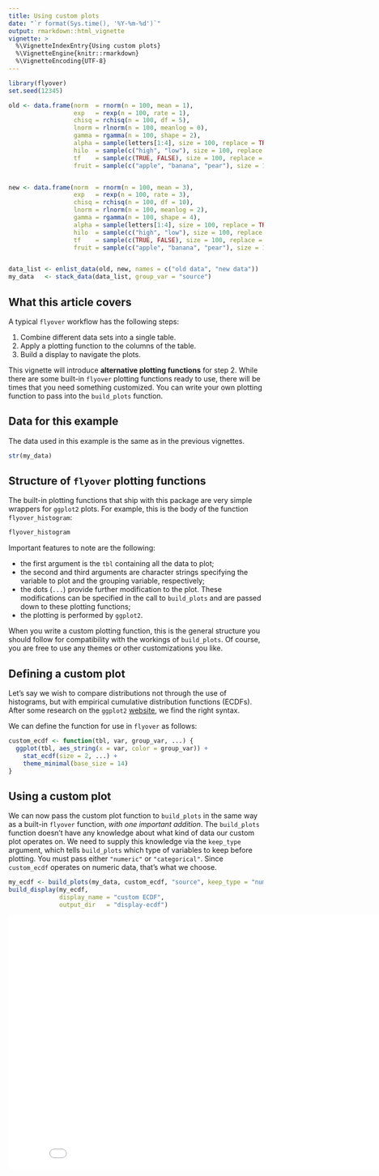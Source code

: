 ```yaml
---
title: Using custom plots
date: "`r format(Sys.time(), '%Y-%m-%d')`"
output: rmarkdown::html_vignette
vignette: >
  %\VignetteIndexEntry{Using custom plots}
  %\VignetteEngine{knitr::rmarkdown}
  %\VignetteEncoding{UTF-8}
---
```


```r
library(flyover)
set.seed(12345)

old <- data.frame(norm  = rnorm(n = 100, mean = 1),
                  exp   = rexp(n = 100, rate = 1),
                  chisq = rchisq(n = 100, df = 5),
                  lnorm = rlnorm(n = 100, meanlog = 0),
                  gamma = rgamma(n = 100, shape = 2),
                  alpha = sample(letters[1:4], size = 100, replace = TRUE, prob = c(1, 2, 3, 4)),
                  hilo  = sample(c("high", "low"), size = 100, replace = TRUE, prob = c(1, 2)),
                  tf    = sample(c(TRUE, FALSE), size = 100, replace = TRUE, prob = c(1, 1)),
                  fruit = sample(c("apple", "banana", "pear"), size = 100, replace = TRUE, prob = c(1, 2, 3)))


new <- data.frame(norm  = rnorm(n = 100, mean = 3),
                  exp   = rexp(n = 100, rate = 3),
                  chisq = rchisq(n = 100, df = 10),
                  lnorm = rlnorm(n = 100, meanlog = 2),
                  gamma = rgamma(n = 100, shape = 4),
                  alpha = sample(letters[1:4], size = 100, replace = TRUE, prob = c(4, 3, 2, 1)),
                  hilo  = sample(c("high", "low"), size = 100, replace = TRUE, prob = c(2, 1)),
                  tf    = sample(c(TRUE, FALSE), size = 100, replace = TRUE, prob = c(1, 3)),
                  fruit = sample(c("apple", "banana", "pear"), size = 100, replace = TRUE, prob = c(3, 2, 1)))


data_list <- enlist_data(old, new, names = c("old data", "new data"))
my_data   <- stack_data(data_list, group_var = "source")
```


## What this article covers

A typical `flyover` workflow has the following steps:

1. Combine different data sets into a single table.
2. Apply a plotting function to the columns of the table.
3. Build a display to navigate the plots.

This vignette will introduce **alternative plotting functions** for step 2.  While there are some built-in `flyover` plotting functions ready to use, there will be times that you need something customized.  You can write your own plotting function to pass into the `build_plots` function.


## Data for this example

The data used in this example is the same as in the previous vignettes.


```r
str(my_data)
```


## Structure of `flyover` plotting functions

The built-in plotting functions that ship with this package are very simple wrappers for `ggplot2` plots.  For example, this is the body of the function `flyover_histogram`:

```r
flyover_histogram
```


Important features to note are the following:

* the first argument is the `tbl` containing all the data to plot;
* the second and third arguments are character strings specifying the variable to plot and the grouping variable, respectively;
* the dots (`...`) provide further modification to the plot.  These modifications can be specified in the call to `build_plots` and are passed down to these plotting functions;
* the plotting is performed by `ggplot2`.

When you write a custom plotting function, this is the general structure you should follow for compatibility with the workings of `build_plots`.  Of course, you are free to use any themes or other customizations you like.


## Defining a custom plot

Let's say we wish to compare distributions not through the use of histograms, but with empirical cumulative distribution functions (ECDFs).  After some research on the `ggplot2` [website](https://ggplot2.tidyverse.org/index.html), we find the right syntax.

We can define the function for use in `flyover` as follows:

```r
custom_ecdf <- function(tbl, var, group_var, ...) {
  ggplot(tbl, aes_string(x = var, color = group_var)) +
    stat_ecdf(size = 2, ...) +
    theme_minimal(base_size = 14)
}
```


## Using a custom plot

We can now pass the custom plot function to `build_plots` in the same way as a built-in `flyover` function, _with one important addition_.  The `build_plots` function doesn't have any knowledge about what kind of data our custom plot operates on.  We need to supply this knowledge via the `keep_type` argument, which tells `build_plots` which type of variables to keep before plotting.  You must pass either `"numeric"` or `"categorical"`.  Since `custom_ecdf` operates on numeric data, that's what we choose.

```r
my_ecdf <- build_plots(my_data, custom_ecdf, "source", keep_type = "numeric")
build_display(my_ecdf,
              display_name = "custom ECDF",
              output_dir   = "display-ecdf")
```

<iframe src="display-ecdf/" height=500 width=850 scrolling="no" frameborder="0" webkitallowfullscreen="true" mozallowfullscreen="true" allowfullscreen="true"></iframe>